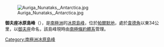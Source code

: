 [[Image:Auriga_Nunataks,_Antarctica.jpg|thumb]]

{{Coord|70|42|S|66|38|W|source:GNIS|display=title}}

'''御夫座冰原島峰'''（{{lang-en|Auriga Nunataks}}），是[[南極洲|南極洲]]的[[冰原島峰|冰原島峰]]，位於[[帕爾默地|帕爾默地]]，處於[[韋德角_(帕爾默地)|韋德角]]以東34公里，以[[御夫座|御夫座]]命名，該島峰現時由[[南極條約體系|南極條約體系]]管理。

{{Antarctica-geo-stub}}
[[Category:南極洲冰原島峰|Category:南極洲冰原島峰]]